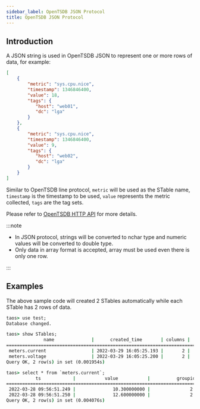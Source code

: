 ```yaml
---
sidebar_label: OpenTSDB JSON Protocol
title: OpenTSDB JSON Protocol
---
```



## Introduction

A JSON string is used in OpenTSDB JSON to represent one or more rows of data, for example:

```json
[
    {
        "metric": "sys.cpu.nice",
        "timestamp": 1346846400,
        "value": 18,
        "tags": {
           "host": "web01",
           "dc": "lga"
        }
    },
    {
        "metric": "sys.cpu.nice",
        "timestamp": 1346846400,
        "value": 9,
        "tags": {
           "host": "web02",
           "dc": "lga"
        }
    }
]
```

Similar to OpenTSDB line protocol, `metric` will be used as the STable name, `timestamp` is the timestamp to be used, `value` represents the metric collected, `tags` are the tag sets.


Please refer to [OpenTSDB HTTP API](http://opentsdb.net/docs/build/html/api_http/put.html) for more details.

:::note
- In JSON protocol, strings will be converted to nchar type and numeric values will be converted to double type.
- Only data in array format is accepted, array must be used even there is only one row.

:::

## Examples

<Tabs defaultValue="java" groupId="lang">
  <TabItem label="Java" value="java">
    <JavaJson />
  </TabItem>
  <TabItem label="Python" value="Python">
    <PyJson />
  </TabItem>
  <TabItem label="Go" value="go">
    <GoJson />
  </TabItem>
  <TabItem label="Rust" value="rust">
    <RustJson />
  </TabItem>
  <TabItem label="Node.js" value="nodejs">
    <NodeJson />
  </TabItem>
  <TabItem label="C#" value="csharp">
    <CsJson />
  </TabItem>
  <TabItem label="C" value="c">
    <CJson />
  </TabItem>
</Tabs>

The above sample code will created 2 STables automatically while each STable has 2 rows of data.

```cmd
taos> use test;
Database changed.

taos> show STables;
              name              |      created_time       | columns |  tags  |   tables    |
============================================================================================
 meters.current                 | 2022-03-29 16:05:25.193 |       2 |      2 |           1 |
 meters.voltage                 | 2022-03-29 16:05:25.200 |       2 |      2 |           1 |
Query OK, 2 row(s) in set (0.001954s)

taos> select * from `meters.current`;
           ts            |           value           |          groupid          |            location            |
===================================================================================================================
 2022-03-28 09:56:51.249 |              10.300000000 |               2.000000000 | Beijing.Chaoyang               |
 2022-03-28 09:56:51.250 |              12.600000000 |               2.000000000 | Beijing.Chaoyang               |
Query OK, 2 row(s) in set (0.004076s)
```
